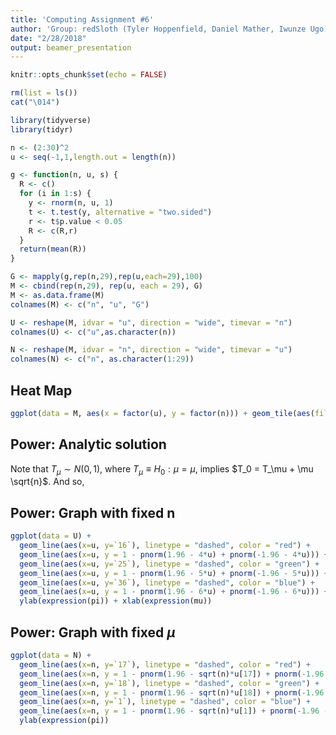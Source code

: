 ```yaml
---
title: 'Computing Assignment #6'
author: 'Group: redSloth (Tyler Hoppenfield, Daniel Mather, Iwunze Ugo)'
date: "2/28/2018"
output: beamer_presentation
---
```


```r
knitr::opts_chunk$set(echo = FALSE)
```

```r
rm(list = ls())
cat("\014")

library(tidyverse)
library(tidyr)

n <- (2:30)^2
u <- seq(-1,1,length.out = length(n))

g <- function(n, u, s) {
  R <- c()
  for (i in 1:s) {
    y <- rnorm(n, u, 1)
    t <- t.test(y, alternative = "two.sided")
    r <- t$p.value < 0.05
    R <- c(R,r)
  }
  return(mean(R))
}

G <- mapply(g,rep(n,29),rep(u,each=29),100)
M <- cbind(rep(n,29), rep(u, each = 29), G)
M <- as.data.frame(M)
colnames(M) <- c("n", "u", "G")

U <- reshape(M, idvar = "u", direction = "wide", timevar = "n")
colnames(U) <- c("u",as.character(n))

N <- reshape(M, idvar = "n", direction = "wide", timevar = "u")
colnames(N) <- c("n", as.character(1:29))
```

## Heat Map
```r
ggplot(data = M, aes(x = factor(u), y = factor(n))) + geom_tile(aes(fill = G)) + theme(axis.text = element_blank()) + xlab(expression(mu)) + ylab("n") + scale_fill_continuous(guide = guide_legend(title = "% reject"), limits=c(0, 1), breaks=seq(0,1,by=0.05))
```

## Power: Analytic solution
Note that $T_\mu \sim N(0,1)$, where $T_\mu \equiv H_0: \mu = \mu$, implies $T_0 = T_\mu + \mu \sqrt{n}$. And so,
\begin{align*}
\pi (\mu, n) &= Pr(T_0 > 1.96 | \mu, n) \\
&= Pr(T_\mu + \mu \sqrt{n} > 1.96 | \mu, n) \\
&= 1 - Pr(T_\mu < 1.96 - \mu \sqrt{n} | \mu, n) + Pr(T_\mu < -1.96 - \mu \sqrt{n} | \mu, n) \\
\pi (\mu, n) &= 1 - \Phi(1.96 - \mu \sqrt{n}) + \Phi(-1.96 - \mu \sqrt{n})
\end{align*}

## Power: Graph with fixed n
```r
ggplot(data = U) +
  geom_line(aes(x=u, y=`16`), linetype = "dashed", color = "red") + 
  geom_line(aes(x=u, y = 1 - pnorm(1.96 - 4*u) + pnorm(-1.96 - 4*u))) +
  geom_line(aes(x=u, y=`25`), linetype = "dashed", color = "green") + 
  geom_line(aes(x=u, y = 1 - pnorm(1.96 - 5*u) + pnorm(-1.96 - 5*u))) +
  geom_line(aes(x=u, y=`36`), linetype = "dashed", color = "blue") + 
  geom_line(aes(x=u, y = 1 - pnorm(1.96 - 6*u) + pnorm(-1.96 - 6*u))) + 
  ylab(expression(pi)) + xlab(expression(mu))
```

## Power: Graph with fixed $\mu$
```r
ggplot(data = N) +
  geom_line(aes(x=n, y=`17`), linetype = "dashed", color = "red") + 
  geom_line(aes(x=n, y = 1 - pnorm(1.96 - sqrt(n)*u[17]) + pnorm(-1.96 - sqrt(n)*u[17]))) +
  geom_line(aes(x=n, y=`18`), linetype = "dashed", color = "green") + 
  geom_line(aes(x=n, y = 1 - pnorm(1.96 - sqrt(n)*u[18]) + pnorm(-1.96 - sqrt(n)*u[18]))) +
  geom_line(aes(x=n, y=`1`), linetype = "dashed", color = "blue") + 
  geom_line(aes(x=n, y = 1 - pnorm(1.96 - sqrt(n)*u[1]) + pnorm(-1.96 - sqrt(n)*u[1]))) +
  ylab(expression(pi))
```
